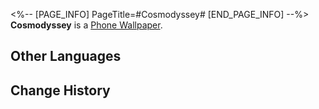 <%-- [PAGE_INFO]
PageTitle=#Cosmodyssey#
[END_PAGE_INFO] --%>
{{Item Infobox
|id          = 221005
|image       = Item Cosmodyssey.png
|type        = Phone Wallpaper
|invCategory = 
|rarity      = 4
|effect      = 
|description = After obtaining Phone wallpapers, they can be changed in the Phone function
|source1     = Obtainable from the "[[Cosmodyssey]]" event.
}}
{{Description|''"The 'Trailblaze' will not end."''<br />''"Let's head toward the shimmering stars together!"''}}
'''Cosmodyssey''' is a [[Phone Wallpaper]].

==Other Languages==
{{Other Languages
|en   = Cosmodyssey
|zhs  = 星间旅行
|zht  = 星間旅行
|ja   = 開拓伝説～星間旅行スゴロク～
|ko   = 성간 여행
|es   = Cosmodisea
|fr   = Cosmopoly
|ru   = Звёздная одиссея
|th   = ตะลุยจักรวาล
|vi   = Cờ Tỷ Phú Vũ Trụ
|de   = Kosmonopoly
|id   = Perjalanan Antarbintang
|pt   = Cosmodisseia
}}

==Change History==
{{Change History|2.1}}